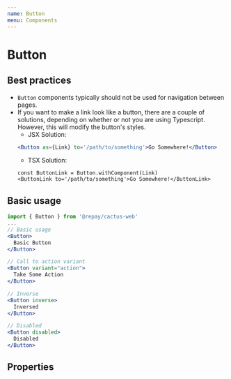 ```yaml
---
name: Button
menu: Components
---
```



# Button

## Best practices

- `Button` components typically should not be used for navigation between pages.
- If you want to make a link look like a button, there are a couple of solutions, depending on whether or not you are using Typescript. However, this will modify the button's styles.
  - JSX Solution:
  ```jsx
  <Button as={Link} to='/path/to/something'>Go Somewhere!</Button>
  ```
  - TSX Solution:
  ```tsx
  const ButtonLink = Button.withComponent(Link)
  <ButtonLink to='/path/to/something'>Go Somewhere!</ButtonLink>
  ```

## Basic usage

```jsx
import { Button } from '@repay/cactus-web'
...
// Basic usage
<Button>
  Basic Button
</Button>

// Call to action variant
<Button variant="action">
  Take Some Action
</Button>

// Inverse
<Button inverse>
  Inversed
</Button>

// Disabled
<Button disabled>
  Disabled
</Button>
```

## Properties

<PropsTable of={Button} />
